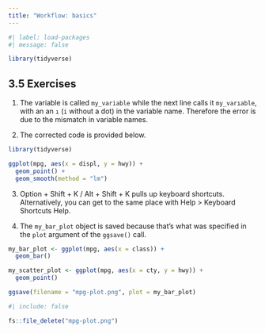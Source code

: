 ```yaml
---
title: "Workflow: basics"
---
```


```r
#| label: load-packages
#| message: false

library(tidyverse)
```

## 3.5 Exercises {.unnumbered}

1.  The variable is called `my_variable` while the next line calls it `my_varıable`, with an an `ı` (`i` without a dot) in the variable name.
    Therefore the error is due to the mismatch in variable names.

2.  The corrected code is provided below.

```r
library(tidyverse)

ggplot(mpg, aes(x = displ, y = hwy)) + 
  geom_point() +
  geom_smooth(method = "lm")
```

3.  Option + Shift + K / Alt + Shift + K pulls up keyboard shortcuts.
    Alternatively, you can get to the same place with Help \> Keyboard Shortcuts Help.

4.  The `my_bar_plot` object is saved because that's what was specified in the `plot` argument of the `ggsave()` call.

```r
my_bar_plot <- ggplot(mpg, aes(x = class)) +
  geom_bar()

my_scatter_plot <- ggplot(mpg, aes(x = cty, y = hwy)) +
  geom_point()

ggsave(filename = "mpg-plot.png", plot = my_bar_plot)
```

```r
#| include: false

fs::file_delete("mpg-plot.png")
```
